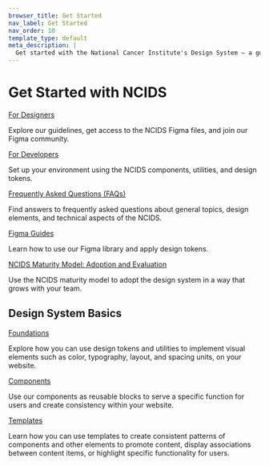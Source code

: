 ```yaml
---
browser_title: Get Started
nav_label: Get Started
nav_order: 10
template_type: default
meta_description: |
  Get started with the National Cancer Institute's Design System — a guide to creating cohesive, accessible, mobile-friendly NCI websites and applications.
---
```


# Get Started with NCIDS

<a href="/get-started/designers" className="header-styled-link">
	For Designers
</a>

Explore our guidelines, get access to the NCIDS Figma files, and join our Figma community.

<a href="/get-started/developers" className="header-styled-link">
	For Developers
</a>

Set up your environment using the NCIDS components, utilities, and design tokens.

<a href="/get-started/ncids-faq" className="header-styled-link">
	Frequently Asked Questions (FAQs)
</a>

Find answers to frequently asked questions about general topics, design elements, and technical aspects of the NCIDS.

<a href="/get-started/figma-guide" className="header-styled-link">
	Figma Guides
</a>

Learn how to use our Figma library and apply design tokens.

<a href="/get-started/maturity-model" className="header-styled-link">
	NCIDS Maturity Model: Adoption and Evaluation
</a>

Use the NCIDS maturity model to adopt the design system in a way that grows with your team.

## Design System Basics

<a href="/foundations" className="header-styled-link">
	Foundations
</a>

Explore how you can use design tokens and utilities to implement visual elements such as color, typography, layout, and spacing units, on your website.

<a href="/components" className="header-styled-link">
	Components
</a>

Use our components as reusable blocks to serve a specific function for users and create consistency within your website.

<a href="/templates" className="header-styled-link">
	Templates
</a>

Learn how you can use templates to create consistent patterns of components and other elements to promote content, display associations between content items, or highlight specific functionality for users.
